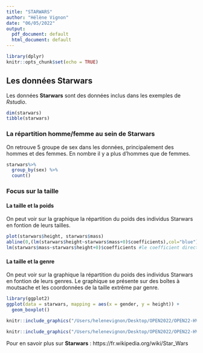 ```yaml
---
title: "STARWARS"
author: "Hélène Vignon"
date: "06/05/2022"
output:
  pdf_document: default
  html_document: default
---
```


```r
library(dplyr)
knitr::opts_chunk$set(echo = TRUE)
```

## Les données Starwars

Les données **Starwars** sont des données inclus dans les exemples de *Rstudio*.

```r
dim(starwars)
tibble(starwars)
```

### La répartition homme/femme au sein de Starwars 

On retrouve 5 groupe de sex dans les données, principalement des hommes et des femmes. En nombre il y a plus d'hommes que de femmes. 

```r
starwars%>%
  group_by(sex) %>%
  count()
```

### Focus sur la taille

#### La taille et la poids

On peut voir sur la graphique la répartition du poids des individus Starwars en fontion de leurs tailles. 

```r
plot(starwars$height, starwars$mass)
abline(0,(lm(starwars$height~starwars$mass+0)$coefficients),col="blue") # régression linéaire passant par 0 
lm(starwars$mass~starwars$height+0)$coefficients #le coefficient directeur
```

#### La taille et la genre

On peut voir sur la graphique la répartition du poids des individus Starwars en fontion de leurs genres. Le graphique se présente sur des boîtes à moutsache et les coordonnées de la taille extrême par genre. 

```r
library(ggplot2)
ggplot(data = starwars, mapping = aes(x = gender, y = height)) + 
  geom_boxplot()

```



```r
knitr::include_graphics("/Users/helenevignon/Desktop/OPEN2022/OPEN22-HV/TD-HV/STARWARS.png")
```


```r
knitr::include_graphics("/Users/helenevignon/Desktop/OPEN2022/OPEN22-HV/TD-HV/starwars1.jpg")
```


Pour en savoir plus sur **Starwars** :  https://fr.wikipedia.org/wiki/Star_Wars
